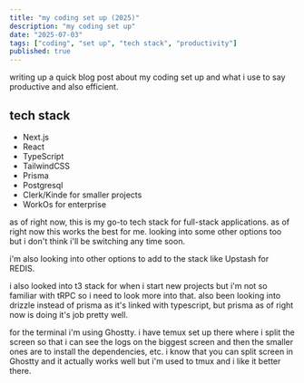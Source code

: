 ```yaml
---
title: "my coding set up (2025)"
description: "my coding set up"
date: "2025-07-03"
tags: ["coding", "set up", "tech stack", "productivity"]
published: true
---
```


writing up a quick blog post about my coding set up and what i use to say productive and also efficient.

## tech stack

- Next.js
- React
- TypeScript
- TailwindCSS
- Prisma
- Postgresql
- Clerk/Kinde for smaller projects
- WorkOs for enterprise

as of right now, this is my go-to tech stack for full-stack applications. as of right now this works the best for me. looking into some other options
too but i don't think i'll be switching any time soon.

i'm also looking into other options to add to the stack like Upstash for REDIS.

i also looked into t3 stack for when i start new projects but i'm not so familiar with tRPC so i need to look more into that. also been looking into
drizzle instead of prisma as it's linked with typescript, but prisma as of right now is doing it's job pretty well.

for the terminal i'm using Ghostty. i have temux set up there where i split the screen so that i can see the logs on the biggest screen and then the
smaller ones are to install the dependencies, etc. i know that you can split screen in Ghostty and it actually works well but i'm used to tmux and
i like it better there.
